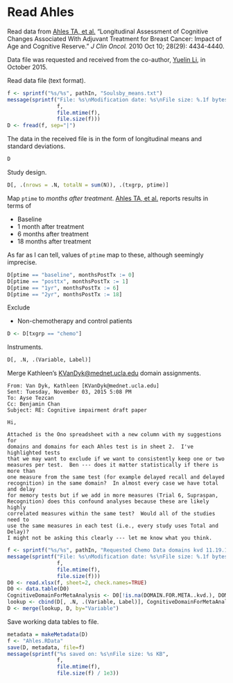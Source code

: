 # Read Ahles

Read data from 
[Ahles TA, et al.](http://www.ncbi.nlm.nih.gov/pmc/articles/PMC2988635/)
"Longitudinal Assessment of Cognitive Changes Associated With Adjuvant Treatment for Breast Cancer: Impact of Age and Cognitive Reserve."
*J Clin Oncol.* 
2010 Oct 10; 28(29): 4434-4440.

Data file was requested and received from the co-author, [Yuelin Li](https://www.mskcc.org/profile/yuelin-li), in October 2015.

Read data file (text format).

```r
f <- sprintf("%s/%s", pathIn, "Soulsby_means.txt")
message(sprintf("File: %s\nModification date: %s\nFile size: %.1f bytes",
                f,
                file.mtime(f),
                file.size(f)))
D <- fread(f, sep="|")
```

The data in the received file is in the form of longitudinal means and standard deviations.

```r
D
```

Study design.

```r
D[, .(nrows = .N, totalN = sum(N)), .(txgrp, ptime)]
```

Map `ptime` to *months after treatment*.
[Ahles TA, et al.](http://www.ncbi.nlm.nih.gov/pmc/articles/PMC2988635/) reports results in terms of

* Baseline
* 1 month after treatment
* 6 months after treatment
* 18 months after treatment

As far as I can tell, values of `ptime` map to these, although seemingly imprecise.

```r
D[ptime == "baseline", monthsPostTx := 0]
D[ptime == "posttx", monthsPostTx := 1]
D[ptime == "1yr", monthsPostTx := 6]
D[ptime == "2yr", monthsPostTx := 18]
```

Exclude

* Non-chemotherapy and control patients

```r
D <- D[txgrp == "chemo"]
```

Instruments.

```r
D[, .N, .(Variable, Label)]
```

Merge Kathleen's <KVanDyk@mednet.ucla.edu> domain assignments.

```
From: Van Dyk, Kathleen [KVanDyk@mednet.ucla.edu]
Sent: Tuesday, November 03, 2015 5:08 PM
To: Ayse Tezcan
Cc: Benjamin Chan
Subject: RE: Cognitive impairment draft paper

Hi,
 
Attached is the Ono spreadsheet with a new column with my suggestions for
domains and domains for each Ahles test is in sheet 2.  I've highlighted tests
that we may want to exclude if we want to consistently keep one or two
measures per test.  Ben --- does it matter statistically if there is more than
one measure from the same test (for example delayed recall and delayed
recognition) in the same domain?  In almost every case we have total and delay
for memory tests but if we add in more measures (Trial 6, Supraspan,
Recognition) does this confound analyses because these are likely highly
correlated measures within the same test?  Would all of the studies need to
use the same measures in each test (i.e., every study uses Total and Delay)?
I might not be asking this clearly --- let me know what you think.
```

```r
f <- sprintf("%s/%s", pathIn, "Requested Chemo Data domains kvd 11.19.15 2.xlsx")
message(sprintf("File: %s\nModification date: %s\nFile size: %.1f bytes",
                f,
                file.mtime(f),
                file.size(f)))
D0 <- read.xlsx(f, sheet=2, check.names=TRUE)
D0 <- data.table(D0)
CognitiveDomainForMetaAnalysis <- D0[!is.na(DOMAIN.FOR.META..kvd.), DOMAIN.FOR.META..kvd.]
lookup <- cbind(D[, .N, .(Variable, Label)], CognitiveDomainForMetaAnalysis)[, .(Variable, CognitiveDomainForMetaAnalysis)]
D <- merge(lookup, D, by="Variable")
```

Save working data tables to file.

```r
metadata = makeMetadata(D)
f <- "Ahles.RData"
save(D, metadata, file=f)
message(sprintf("%s saved on: %s\nFile size: %s KB", 
                f,
                file.mtime(f),
                file.size(f) / 1e3))
```
